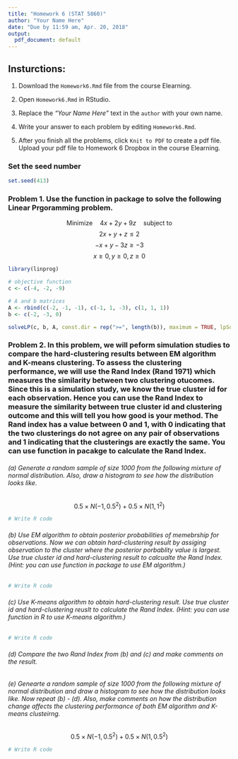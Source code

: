 ```yaml
---
title: "Homework 6 (STAT 5860)"
author: "Your Name Here"
date: "Due by 11:59 am, Apr. 20, 2018"
output:
  pdf_document: default
---
```


## Insturctions:

1. Download the `Homework6.Rmd` file from the course Elearning.

2. Open `Homework6.Rmd` in RStudio.

3. Replace the *"Your Name Here"* text in the `author` with your own name.

4. Write your answer to each problem by editing `Homework6.Rmd`.

5. After you finish all the problems, click `Knit to PDF` to create a pdf file. Upload your pdf file to Homework 6 Dropbox in the course Elearning.

### Set the seed number
```r
set.seed(413)
```

### Problem 1. Use the \texttt{solveLP()} function in \texttt{linprog} package to solve the following Linear Prgoramming problem. 
$$
\mbox{Minimize} \quad 4x + 2y + 9z \quad \mbox{subject to}
$$
$$
2x + y + z \leq 2
$$
$$
-x + y - 3z \geq -3
$$
$$
x \geq 0, y \geq 0, z \geq 0
$$

```r
library(linprog)

# objective function 
c <- c(-4, -2, -9)

# A and b matrices
A <- rbind(c(-2, -1, -1), c(-1, 1, -3), c(1, 1, 1))
b <- c(-2, -3, 0)

solveLP(c, b, A, const.dir = rep(">=", length(b)), maximum = TRUE, lpSolve = TRUE)

```


### Problem 2. In this problem, we will peform simulation studies to compare the hard-clustering results between EM algorithm and K-means clustering. To assess the clustering performance, we will use the Rand Index (Rand 1971) which measures the similarity between two clustering otucomes. Since this is a simulation study, we know the true cluster id for each observation. Hence you can use the Rand Index to measure the similarity between true cluster id and clustering outcome and this will tell you how good is your method. The Rand index has a value between 0 and 1, with 0 indicating that the two clusterings do not agree on any pair of observations and 1 indicating that the clusterings are exactly the same. You can use \texttt{rand.index()} function in \texttt{fossil} pacakge to calculate the Rand Index.

###### (a) Generate a random sample of size 1000 from the following mixture of normal distribution. Also, draw a histogram to see how the distribution looks like.
$$
0.5 \times N(-1, 0.5^2) + 0.5 \times N(1, 1^2)
$$
```r
# Write R code
```

###### (b) Use EM algorithm to obtain posterior probabilities of memebrship for observations. Now we can obtain hard-clustering result by assiging observation to the cluster where the posterior porbablity value is largest. Use true cluster id and hard-clustering result to calcualte the Rand Index. (Hint: you can use \texttt{normalmixEM()} function in \texttt{mixtools} package to use EM algorithm.)
```r
# Write R code
```

###### (c) Use K-means algorithm to obtain hard-clustering result. Use true cluster id and hard-clustering reuslt to calculate the Rand Index. (Hint: you can use \texttt{kmeans()} function in R to use K-means algorithm.)
```r
# Write R code
```

###### (d) Compare the two Rand Index from (b) and (c) and make comments on the result. 

###### (e) Genearte a random sample of size 1000 from the following mixture of normal distribution and draw a histogram to see how the distribution looks like. Now repeat (b) - (d). Also, make comments on how the distribution change affects the clustering performance of both EM algorithm and K-means clusteirng.
$$
0.5 \times N(-1, 0.5^2) + 0.5 \times N(1, 0.5^2)
$$
```r
# Write R code
```
